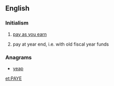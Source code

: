 ==English==

{{wikipedia}}

===Initialism===
{{rfc-header|Initialism}}
{{head|en|initialism}}

# {{context|British|lang=en}} [[pay as you earn]]
# {{context|Canadian|lang=en}} pay at year end, i.e. with old fiscal year funds

===Anagrams===
* [[yeap#English|yeap]]

[[et:PAYE]]
